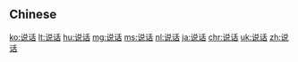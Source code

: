 {{also|說話}}
==Chinese==
{{zh-see|說話}}

[[ko:说话]]
[[lt:说话]]
[[hu:说话]]
[[mg:说话]]
[[ms:说话]]
[[nl:说话]]
[[ja:说话]]
[[chr:说话]]
[[uk:说话]]
[[zh:说话]]